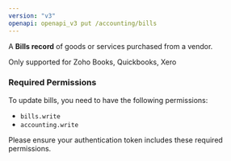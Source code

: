 ```yaml
---
version: "v3"
openapi: openapi_v3 put /accounting/bills
---
```


A **Bills record** of goods or services purchased from a vendor.

<Info>Only supported for Zoho Books, Quickbooks, Xero</Info>

### Required Permissions

To update bills, you need to have the following permissions:
- `bills.write`
- `accounting.write`

Please ensure your authentication token includes these required permissions.